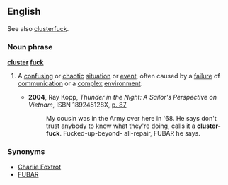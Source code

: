 ==English==
See also [[clusterfuck]].
===Noun phrase===
'''[[cluster]] [[fuck]]'''
#{{context|US|military|slang}} A [[confusing]] or [[chaotic]] [[situation]] or [[event]], often caused by a [[failure]] of  [[communication]] or a [[complex]] [[environment]].
#*'''2004''', Ray Kopp, ''Thunder in the Night: A Sailor's Perspective on Vietnam'', ISBN 189245128X, [http://books.google.com/books?id=T53y42RaR7cC&pg=PA87&ots=yJpU0kl8BL&dq=%22cluster+fuck%22+intitle:thunder&sig=0FGfLgiGEP3Yu9JQe1KsDjzwDKw p. 87]
#*:My cousin was in the Army over here in '68.  He says don't trust anybody to know what they're doing, calls it a '''cluster-fuck'''.  Fucked-up-beyond- all-repair, FUBAR he says.

===Synonyms===
*[[Charlie Foxtrot]]
*[[FUBAR]]